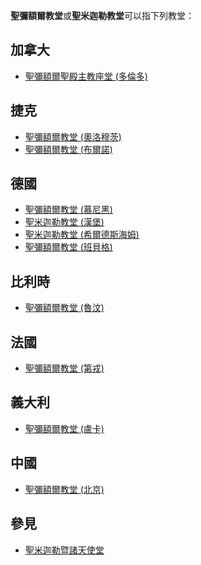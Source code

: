 '''聖彌額爾教堂'''或'''聖米迦勒教堂'''可以指下列教堂：

==加拿大==
*[[聖彌額爾聖殿主教座堂_(多倫多)|聖彌額爾聖殿主教座堂 (多倫多)]]

==捷克==
*[[聖彌額爾教堂_(奧洛穆茨)|聖彌額爾教堂 (奧洛穆茨)]]
*[[聖彌額爾教堂_(布爾諾)|聖彌額爾教堂 (布爾諾)]]

==德國==
*[[聖彌額爾教堂_(慕尼黑)|聖彌額爾教堂 (慕尼黑)]]
*[[聖米迦勒教堂_(漢堡)|聖米迦勒教堂 (漢堡)]]
*[[聖米迦勒教堂_(希爾德斯海姆)|聖米迦勒教堂 (希爾德斯海姆)]]
*[[聖彌額爾教堂_(班貝格)|聖彌額爾教堂 (班貝格)]]

==比利時==
*[[聖彌額爾教堂_(魯汶)|聖彌額爾教堂 (魯汶)]]

==法國==
*[[聖彌額爾教堂_(第戎)|聖彌額爾教堂 (第戎)]]

==義大利==
*[[聖彌額爾教堂_(盧卡)|聖彌額爾教堂 (盧卡)]]

==中國==
*[[東交民巷天主堂|聖彌額爾教堂 (北京)]]

== 參見 ==
* [[聖米迦勒暨諸天使堂|聖米迦勒暨諸天使堂]]

{{消歧義|Cat=教堂消歧義}}